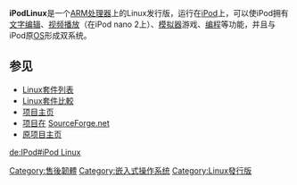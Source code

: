 {{noteTA
|G1=IT
}}
{{lowercase}}
{{Infobox OS
| name                   = iPodLinux
| website                = [http://www.ipodlinux.org/ www.ipodlinux.org] 
| family                 = [[Linux|Linux]]
| latest_release_version = 2.3 (x86)
| latest_release_date    = 2007-01-07
| kernel_type            = Modified [[µClinux|µClinux]]
| supported_platforms    = 
}}

'''iPodLinux'''是一个[[ARM处理器|ARM处理器]]上的Linux发行版，运行在[[iPod|iPod]]上，可以使iPod拥有[[文字编辑|文字编辑]]、[[视频播放|视频播放]]（在iPod nano 2上）、[[模拟器|模拟器]]游戏、[[编程|编程]]等功能，并且与iPod原[[OS|OS]]形成双系统。

== 参见 ==
* [[Linux套件列表|Linux套件列表]]
* [[Linux套件比較|Linux套件比較]]
* [https://web.archive.org/web/20090318135550/http://www.ipodlinux.org/ 项目主页]
* [http://sourceforge.net/projects/ipodlinux/ 项目在]{{Wayback|url=http://sourceforge.net/projects/ipodlinux/ |date=20100110133002 }} [[SourceForge.net|SourceForge.net]]
* [http://ipodlinux.sourceforge.net/index.shtml 原项目主页]{{Wayback|url=http://ipodlinux.sourceforge.net/index.shtml |date=20100302140455 }}

{{portalpar|自由軟體}}

{{linux-distro}}

[[Category:售後韌體|Category:售後韌體]]
[[Category:嵌入式操作系统|Category:嵌入式操作系统]]
[[Category:Linux發行版|Category:Linux發行版]]

[[de:IPod#iPod_Linux|de:IPod#iPod Linux]]